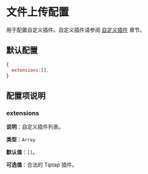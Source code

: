 # 文件上传配置

用于配置自定义插件。自定义插件请参阅 [自定义插件](/docs/extensions) 章节。

## 默认配置

```js
{
  extensions:[],
}
```

## 配置项说明

### extensions

**说明**：自定义插件列表。

**类型**：`Array`

**默认值**：`[]`。

**可选值**：合法的 Tiptap 插件。